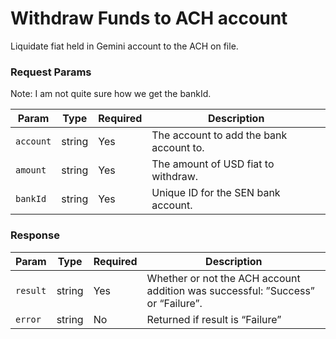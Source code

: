 # Withdraw Funds to ACH account

Liquidate fiat held in Gemini account to the ACH on file.

### Request Params

Note: I am not quite sure how we get the bankId.

| Param | Type | Required | Description |
| ---- | ---- | ---- | ----------- |
| `account` | string | Yes | The account to add the bank account to. |
| `amount` | string | Yes | The amount of USD fiat to withdraw. |
| `bankId` | string | Yes | Unique ID for the SEN bank account. |

### Response

| Param | Type | Required | Description |
| ---- | ---- | ---- | ----------- |
| `result` | string | Yes | Whether or not the ACH account addition was successful: ”Success” or “Failure”. |
| `error` | string | No | Returned if result is “Failure” |
